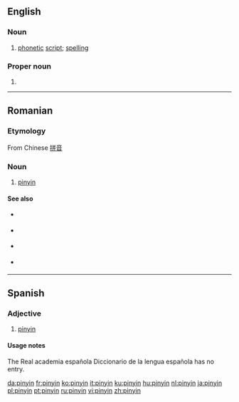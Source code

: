 {{also|Pinyin|pīnyīn|Pīnyīn}}
==English==

===Noun===
{{en-noun|pinyin}}

# [[phonetic]] [[script]]; [[spelling]]

===Proper noun===
{{en-proper noun|-}}

# {{alternative spelling of|Pinyin}}

----

==Romanian==

===Etymology===
From Chinese [[拼音]]

===Noun===
{{ro-noun|n}}

# [[#English|pinyin]]

====See also====
{{top2}}
* {{l|ro|plat}} {{qualifier|1st tone}}
* {{l|ro|crescând}} {{qualifier|2nd tone}}
{{mid2}}
* {{l|ro|scăzând-crescând}} {{qualifier|3rd tone}}
* {{l|ro|scăzând}} {{qualifier| 4th tone}}
{{bottom}}

----

==Spanish==
{{rfc|adjective or noun? not in RAE to check. to me it would be a noun with no plural form}}
===Adjective===
{{es-adj}}

# [[#English|pinyin]]

====Usage notes====
The Real academia española Diccionario de la lengua española has no entry.

[[da:pinyin]]
[[fr:pinyin]]
[[ko:pinyin]]
[[it:pinyin]]
[[ku:pinyin]]
[[hu:pinyin]]
[[nl:pinyin]]
[[ja:pinyin]]
[[pl:pinyin]]
[[pt:pinyin]]
[[ru:pinyin]]
[[vi:pinyin]]
[[zh:pinyin]]